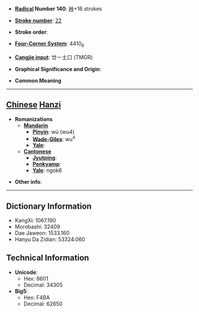 * '''[[Wiktionary:Chinese radical index| Radical]] Number 140''': [[Wiktionary:Chinese radical index 艸|艸]]+16 strokes

* '''[[Wiktionary:Chinese total strokes index|Stroke number]]''': [[Wiktionary:Chinese total strokes index 22|22]]

* '''Stroke order''': 

* '''[[Wiktionary:Chinese four corner index|Four-Corner System]]''': 4410<sub>6</sub>

* '''[[Wiktionary:Chinese Cangjie index|Cangjie input]]''': 廿一土口 (TMGR)

* '''Graphical Significance and Origin''': 

* '''Common Meaning'''

----

== [[Chinese]] [[Hanzi]] ==

* '''Romanizations'''
** '''[[Mandarin]]'''
*** '''[[Pinyin]]''': wù (wu4)
*** '''[[Wade-Giles]]''': wu<sup>4</sup>
*** '''[[Yale]]''': 
** '''[[Cantonese]]'''
*** '''[[Jyutping]]''':
*** '''[[Penkyamp]]''': 
*** '''[[Yale]]''': ngok6

* '''Other info''': 

----

== Dictionary Information ==

* KangXi: 1067.190
* Morobashi: 32409
* Dae Jaweon: 1533.160
* Hanyu Da Zidian: 53324.060

== Technical Information ==

* '''Unicode''':
** Hex: 8601
** Decimal: 34305
* '''Big5''':
** Hex: F4BA
** Decimal: 62650